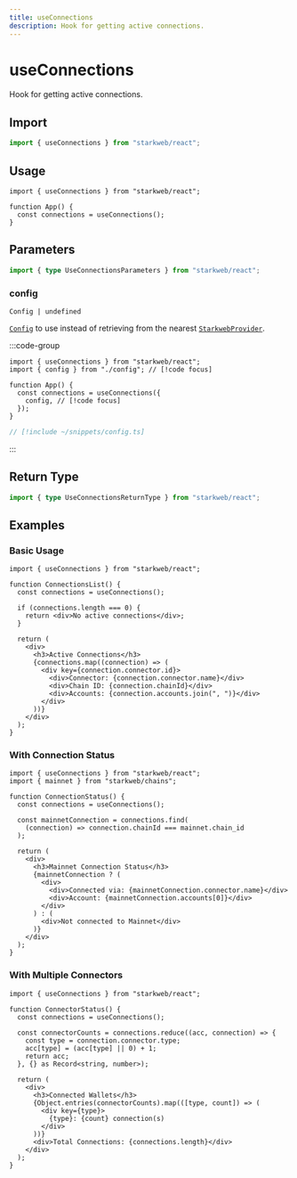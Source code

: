 ```yaml
---
title: useConnections
description: Hook for getting active connections.
---
```


# useConnections

Hook for getting active connections.

## Import

```ts
import { useConnections } from "starkweb/react";
```

## Usage

```tsx [index.tsx]
import { useConnections } from "starkweb/react";

function App() {
  const connections = useConnections();
}
```

## Parameters

```ts
import { type UseConnectionsParameters } from "starkweb/react";
```

### config

`Config | undefined`

[`Config`](/react/api/createConfig#config) to use instead of retrieving from the nearest [`StarkwebProvider`](/react/api/StarkwebProvider).

:::code-group

```tsx [index.tsx]
import { useConnections } from "starkweb/react";
import { config } from "./config"; // [!code focus]

function App() {
  const connections = useConnections({
    config, // [!code focus]
  });
}
```

```ts [config.ts]
// [!include ~/snippets/config.ts]
```

:::

## Return Type

```ts
import { type UseConnectionsReturnType } from "starkweb/react";
```

## Examples

### Basic Usage

```tsx [basic.tsx]
import { useConnections } from "starkweb/react";

function ConnectionsList() {
  const connections = useConnections();

  if (connections.length === 0) {
    return <div>No active connections</div>;
  }

  return (
    <div>
      <h3>Active Connections</h3>
      {connections.map((connection) => (
        <div key={connection.connector.id}>
          <div>Connector: {connection.connector.name}</div>
          <div>Chain ID: {connection.chainId}</div>
          <div>Accounts: {connection.accounts.join(", ")}</div>
        </div>
      ))}
    </div>
  );
}
```

### With Connection Status

```tsx [connection-status.tsx]
import { useConnections } from "starkweb/react";
import { mainnet } from "starkweb/chains";

function ConnectionStatus() {
  const connections = useConnections();

  const mainnetConnection = connections.find(
    (connection) => connection.chainId === mainnet.chain_id
  );

  return (
    <div>
      <h3>Mainnet Connection Status</h3>
      {mainnetConnection ? (
        <div>
          <div>Connected via: {mainnetConnection.connector.name}</div>
          <div>Account: {mainnetConnection.accounts[0]}</div>
        </div>
      ) : (
        <div>Not connected to Mainnet</div>
      )}
    </div>
  );
}
```

### With Multiple Connectors

```tsx [multiple-connectors.tsx]
import { useConnections } from "starkweb/react";

function ConnectorStatus() {
  const connections = useConnections();

  const connectorCounts = connections.reduce((acc, connection) => {
    const type = connection.connector.type;
    acc[type] = (acc[type] || 0) + 1;
    return acc;
  }, {} as Record<string, number>);

  return (
    <div>
      <h3>Connected Wallets</h3>
      {Object.entries(connectorCounts).map(([type, count]) => (
        <div key={type}>
          {type}: {count} connection(s)
        </div>
      ))}
      <div>Total Connections: {connections.length}</div>
    </div>
  );
}
```
